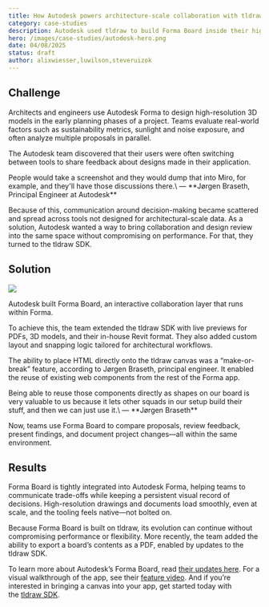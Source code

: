 ```yaml
---
title: How Autodesk powers architecture-scale collaboration with tldraw’s SDK
category: case-studies
description: Autodesk used tldraw to build Forma Board inside their high-performance cloud design tool.
hero: /images/case-studies/autodesk-hero.png
date: 04/08/2025
status: draft
author: alixwiesser,luwilson,steveruizok
---
```


## Challenge

Architects and engineers use Autodesk Forma to design high-resolution 3D models in the early planning phases of a project. Teams evaluate real-world factors such as sustainability metrics, sunlight and noise exposure, and often analyze multiple proposals in parallel.

The Autodesk team discovered that their users were often switching between tools to share feedback about designs made in their application.

<Callout type="quote">
People would take a screenshot and they would dump that into Miro, for example, and they'll have those discussions there.\
— **Jørgen Braseth, Principal Engineer at Autodesk**

</Callout>

Because of this, communication around decision-making became scattered and spread across tools not designed for architectural-scale data. As a solution, Autodesk wanted a way to bring collaboration and design review into the same space without compromising on performance. For that, they turned to the tldraw SDK.

## Solution

<Image src="/images/case-studies/Autodesk-content.png" />

Autodesk built Forma Board, an interactive collaboration layer that runs within Forma.

To achieve this, the team extended the tldraw SDK with live previews for PDFs, 3D models, and their in-house Revit format. They also added custom layout and snapping logic tailored for architectural workflows.

The ability to place HTML directly onto the tldraw canvas was a “make-or-break” feature, according to Jørgen Braseth, principal engineer. It enabled the reuse of existing web components from the rest of the Forma app.

<Callout type="quote">
Being able to reuse those components directly as shapes on our board is very valuable to us because it lets other squads in our setup build their stuff, and then we can just use it.\
— **Jørgen Braseth**

</Callout>

Now, teams use Forma Board to compare proposals, review feedback, present findings, and document project changes—all within the same environment.

## Results

Forma Board is tightly integrated into Autodesk Forma, helping teams to communicate trade-offs while keeping a persistent visual record of decisions. High-resolution drawings and documents load smoothly, even at scale, and the tooling feels native—not bolted on.

Because Forma Board is built on tldraw, its evolution can continue without compromising performance or flexibility. More recently, the team added the ability to export a board’s contents as a PDF, enabled by updates to the tldraw SDK.

To learn more about Autodesk’s Forma Board, read [their updates here](https://www.autodesk.com/products/forma/overview?term=1-YEAR&tab=subscription). For a visual walkthrough of the app, see their [feature video](https://www.youtube.com/watch?v=2NwAyglw6qQ). And if you’re interested in bringing a canvas into your app, get started today with the [tldraw SDK](http://tldraw.dev/).

<YouTube src="https://www.youtube.com/watch?v=2NwAyglw6qQ" />
